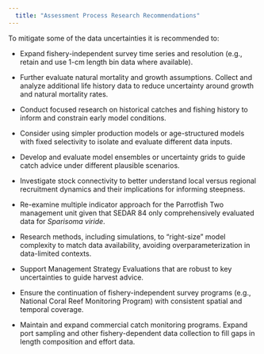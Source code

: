 ```yaml
---
  title: "Assessment Process Research Recommendations"
---
```


To mitigate some of the data uncertainties it is recommended to:

-   Expand fishery-independent survey time series and resolution (e.g., retain and use 1-cm length bin data where available).

-   Further evaluate natural mortality and growth assumptions. Collect and analyze additional life history data to reduce uncertainty around growth and natural mortality rates.

-   Conduct focused research on historical catches and fishing history to inform and constrain early model conditions.

-   Consider using simpler production models or age-structured models with fixed selectivity to isolate and evaluate different data inputs.

-   Develop and evaluate model ensembles or uncertainty grids to guide catch advice under different plausible scenarios.

-   Investigate stock connectivity to better understand local versus regional recruitment dynamics and their implications for informing steepness.

-   Re-examine multiple indicator approach for the Parrotfish Two management unit given that SEDAR 84 only comprehensively evaluated data for *Sparisoma viride*.

-   Research methods, including simulations, to “right-size” model complexity to match data availability, avoiding overparameterization in data-limited contexts.

-   Support Management Strategy Evaluations that are robust to key uncertainties to guide harvest advice.

-   Ensure the continuation of fishery-independent survey programs (e.g., National Coral Reef Monitoring Program) with consistent spatial and temporal coverage.

-   Maintain and expand commercial catch monitoring programs. Expand port sampling and other fishery-dependent data collection to fill gaps in length composition and effort data.